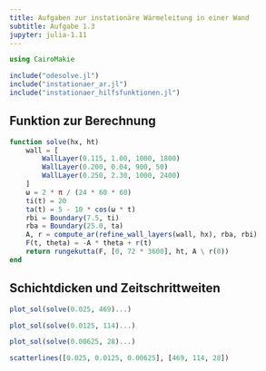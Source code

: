 ```yaml
---
title: Aufgaben zur instationäre Wärmeleitung in einer Wand
subtitle: Aufgabe 1.3
jupyter: julia-1.11
---
```


```julia
using CairoMakie

include("odesolve.jl")
include("instationaer_ar.jl")
include("instationaer_hilfsfunktionen.jl")
```

## Funktion zur Berechnung

```julia
function solve(hx, ht)
    wall = [
        WallLayer(0.115, 1.00, 1000, 1800)
        WallLayer(0.200, 0.04, 900, 50)
        WallLayer(0.250, 2.30, 1000, 2400)
    ]
    ω = 2 * π / (24 * 60 * 60)
    ti(t) = 20
    ta(t) = 5 - 10 * cos(ω * t)
    rbi = Boundary(7.5, ti)
    rba = Boundary(25.0, ta)
    A, r = compute_ar(refine_wall_layers(wall, hx), rba, rbi)
    F(t, theta) = -A * theta + r(t)
    return rungekutta(F, [0, 72 * 3600], ht, A \ r(0))
end
```

## Schichtdicken und Zeitschrittweiten

```julia
plot_sol(solve(0.025, 469)...)
```

```julia
plot_sol(solve(0.0125, 114)...)
```

```julia
plot_sol(solve(0.00625, 28)...)
```

```julia
scatterlines([0.025, 0.0125, 0.00625], [469, 114, 28])
```

